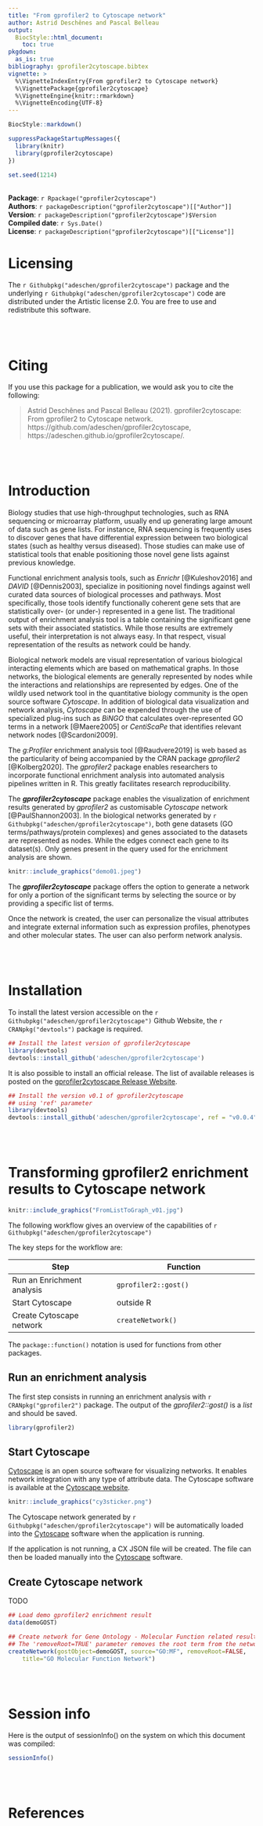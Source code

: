 ```yaml
---
title: "From gprofiler2 to Cytoscape network"
author: Astrid Deschênes and Pascal Belleau
output:
  BiocStyle::html_document:
    toc: true
pkgdown:
  as_is: true
bibliography: gprofiler2cytoscape.bibtex
vignette: >
  %\VignetteIndexEntry{From gprofiler2 to Cytoscape network}
  %\VignettePackage{gprofiler2cytoscape}
  %\VignetteEngine{knitr::rmarkdown}
  %\VignetteEncoding{UTF-8}
---
```


```r
BiocStyle::markdown()

suppressPackageStartupMessages({
  library(knitr)
  library(gprofiler2cytoscape)
})

set.seed(1214)
```

<br />
**Package**: `r Rpackage("gprofiler2cytoscape")`<br />
**Authors**: `r packageDescription("gprofiler2cytoscape")[["Author"]]`<br />
**Version**: `r packageDescription("gprofiler2cytoscape")$Version`<br />
**Compiled date**: `r Sys.Date()`<br />
**License**: `r packageDescription("gprofiler2cytoscape")[["License"]]`<br />


# Licensing 

The `r Githubpkg("adeschen/gprofiler2cytoscape")` package and the underlying 
`r Githubpkg("adeschen/gprofiler2cytoscape")` code are distributed under the 
Artistic license 2.0. You are free to use and redistribute this software. 

<br>
<br>

# Citing

If you use this package for a publication, we would ask you to cite the 
following:

> Astrid Deschênes and Pascal Belleau (2021). gprofiler2cytoscape: From 
  gprofiler2 to Cytoscape network. 
  https://github.com/adeschen/gprofiler2cytoscape,
  https://adeschen.github.io/gprofiler2cytoscape/.

<br>
<br>

# Introduction

Biology studies that use high-throughput technologies, such as RNA sequencing 
or microarray platform, usually end up generating large amount of data such 
as gene lists. For instance, RNA sequencing is frequently uses to discover 
genes that have differential expression between two biological states 
(such as healthy versus diseased). Those studies can make use of statistical 
tools that enable positioning those novel gene lists against previous 
knowledge.

Functional enrichment analysis tools, such as _Enrichr_ [@Kuleshov2016] and 
_DAVID_ [@Dennis2003], specialize in positioning novel findings against 
well curated data sources of biological processes and pathways. Most 
specifically, those tools identify functionally coherent gene sets that are 
statistically over- (or under-) represented in a gene list. The 
traditional output of enrichment analysis tool is a table containing the
significant gene sets with their associated statistics. While those results
are extremely useful, their interpretation is not always easy. In that 
respect, visual representation of the results as network could be handy. 

Biological network models are visual representation of various biological 
interacting elements which are based on mathematical graphs. In those 
networks, the biological elements are generally represented by nodes while 
the interactions and relationships are represented by edges. One of the 
wildly used network tool in the quantitative biology community is the 
open source software _Cytoscape_. In addition of biological data 
visualization and network
analysis, _Cytoscape_ can be expended through the use of 
specialized plug-ins such as _BiNGO_ that calculates over-represented GO terms 
in a network [@Maere2005] or _CentiScaPe_ that identifies relevant network 
nodes [@Scardoni2009]. 

The _g:Profiler_ enrichment  analysis tool [@Raudvere2019] is web based as 
the particularity of being accompanied by the CRAN package 
_gprofiler2_ [@Kolberg2020]. The _gprofiler2_ package enables researchers to 
incorporate functional enrichment analysis into automated analysis pipelines 
written in R. This greatly facilitates research reproducibility. 

The **_gprofiler2cytoscape_** package enables the 
visualization of enrichment results generated by _gprofiler2_ as 
customisable _Cytoscape_ network [@PaulShannon2003]. In the biological 
networks generated by `r Githubpkg("adeschen/gprofiler2cytoscape")`, both 
gene datasets (GO terms/pathways/protein complexes) and genes associated 
to the datasets are represented as nodes. While the edges connect each gene 
to its dataset(s). Only genes present in the query used for the
enrichment analysis are shown.

```r
knitr::include_graphics("demo01.jpeg")
```

The **_gprofiler2cytoscape_** package 
offers the option to generate a network for only a portion of the 
significant terms by selecting the source or by providing a 
specific list of terms.

Once the network is created, the user can personalize the visual attributes 
and integrate external information such as expression profiles, phenotypes 
and other molecular states. The user can also perform network analysis.

<br>
<br>

# Installation

To install the latest version accessible on the 
`r Githubpkg("adeschen/gprofiler2cytoscape")` Github Website, the 
`r CRANpkg("devtools")` package is required.

```r
## Install the latest version of gprofiler2cytoscape
library(devtools)
devtools::install_github('adeschen/gprofiler2cytoscape')
```

It is also possible to install an official release. The list of available 
releases is posted on the [gprofiler2cytoscape Release Website](https://github.com/adeschen/gprofiler2cytoscape/releases "gprofiler2cytoscape Release Site").

```r
## Install the version v0.1 of gprofiler2cytoscape
## using 'ref' parameter
library(devtools)
devtools::install_github('adeschen/gprofiler2cytoscape', ref = "v0.0.4")
```

<br>
<br>


# Transforming gprofiler2 enrichment results to Cytoscape network


```r
knitr::include_graphics("FromListToGraph_v01.jpg")
```

The following workflow gives an overview of the capabilities of 
`r Githubpkg("adeschen/gprofiler2cytoscape")` 


The key steps for the workflow are:

Step                              | Function                    
--------------------------------- | ---------------------------------------------
 Run an Enrichment analysis       | `gprofiler2::gost()`
 Start Cytoscape                  |  outside R   
 Create Cytoscape network         | `createNetwork()`

The `package::function()` notation is used for functions from other packages.

## Run an enrichment analysis 

The first step consists in running an enrichment analysis with 
`r CRANpkg("gprofiler2")` package. The output of the _gprofiler2::gost()_ 
is a _list_ and should be saved. 


```r
library(gprofiler2)

```

## Start Cytoscape

[Cytoscape](https://cytoscape.org/) is an open source software for 
visualizing networks. It enables network integration with any type of attribute
data. The Cytoscape software 
is available at the [Cytoscape website](https://cytoscape.org/).

```r
knitr::include_graphics("cy3sticker.png")
```

The Cytoscape network generated by 
`r Githubpkg("adeschen/gprofiler2cytoscape")` 
will be automatically loaded into the [Cytoscape](https://cytoscape.org/) 
software when the application is running.

If the application is not running, a CX JSON file will be created. The file 
can then be loaded manually into the [Cytoscape](https://cytoscape.org/) 
software.

## Create Cytoscape network 

TODO

```r
## Load demo gprofiler2 enrichment result
data(demoGOST)

## Create network for Gene Ontology - Molecular Function related results
## The 'removeRoot=TRUE' parameter removes the root term from the network
createNetwork(gostObject=demoGOST, source="GO:MF", removeRoot=FALSE,
    title="GO Molecular Function Network")
```

<br>
<br>

# Session info

Here is the output of sessionInfo() on the system on which this document 
was compiled:

```r
sessionInfo()
```


<br>
<br>

# References


